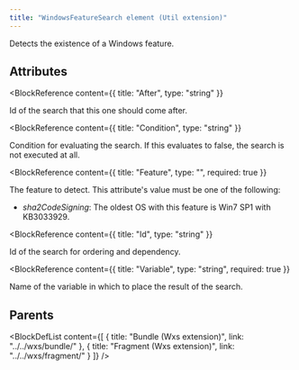 ```yaml
---
title: "WindowsFeatureSearch element (Util extension)"
---
```



Detects the existence of a Windows feature.


## Attributes

<BlockWrapper>

  <BlockReference
    content={{
      title: "After",
      type: "string"
    }}
  >
  Id of the search that this one should come after.
  </BlockReference>

  <BlockReference
    content={{
      title: "Condition",
      type: "string"
    }}
  >
  Condition for evaluating the search. If this evaluates to false, the search is not executed at all.
  </BlockReference>

  <BlockReference
    content={{
      title: "Feature",
      type: "",
      required: true
    }}
  >
  The feature to detect. This attribute's value must be one of the following:
  - *sha2CodeSigning*: The oldest OS with this feature is Win7 SP1 with KB3033929.
  </BlockReference>

  <BlockReference
    content={{
      title: "Id",
      type: "string"
    }}
  >
  Id of the search for ordering and dependency.
  </BlockReference>

  <BlockReference
    content={{
      title: "Variable",
      type: "string",
      required: true
    }}
  >
  Name of the variable in which to place the result of the search.
  </BlockReference>

</BlockWrapper>


## Parents

<BlockDefList content={[
    {
      title: "Bundle (Wxs extension)",
      link: "../../wxs/bundle/"
    },
    {
      title: "Fragment (Wxs extension)",
      link: "../../wxs/fragment/"
    }
  ]}
/>